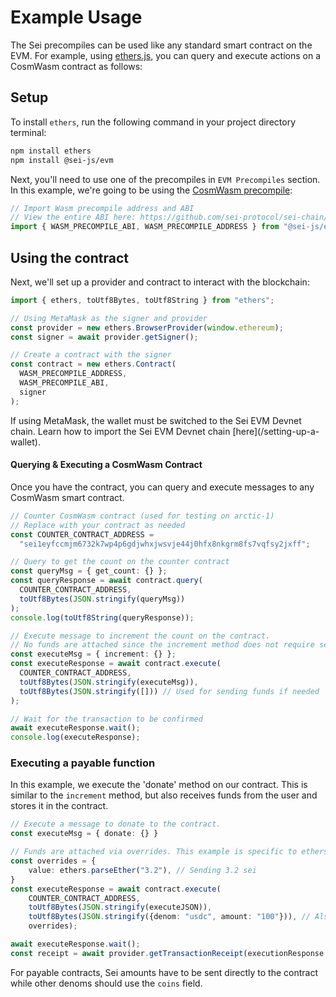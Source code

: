 
# Example Usage

The Sei precompiles can be used like any standard smart contract on the EVM. For example, using [ethers.js](https://docs.ethers.org/v6/), you can query and execute actions on a CosmWasm contract as follows:

## Setup

To install `ethers`, run the following command in your project directory terminal:

```bash copy
npm install ethers
npm install @sei-js/evm
```

Next, you'll need to use one of the precompiles in `EVM Precompiles` section. In this example, we're going to be using the [CosmWasm precompile](./cosmwasm.mdx):

```typescript copy
// Import Wasm precompile address and ABI
// View the entire ABI here: https://github.com/sei-protocol/sei-chain/tree/evm/precompiles/wasmd
import { WASM_PRECOMPILE_ABI, WASM_PRECOMPILE_ADDRESS } from "@sei-js/evm";
```

## Using the contract

Next, we'll set up a provider and contract to interact with the blockchain:

```typescript copy
import { ethers, toUtf8Bytes, toUtf8String } from "ethers";

// Using MetaMask as the signer and provider
const provider = new ethers.BrowserProvider(window.ethereum);
const signer = await provider.getSigner();

// Create a contract with the signer
const contract = new ethers.Contract(
  WASM_PRECOMPILE_ADDRESS,
  WASM_PRECOMPILE_ABI,
  signer
);
```

<Callout type="info">
  If using MetaMask, the wallet must be switched to the Sei EVM Devnet chain.
  Learn how to import the Sei EVM Devnet chain [here](/setting-up-a-wallet).
</Callout>

#### Querying & Executing a CosmWasm Contract

Once you have the contract, you can query and execute messages to any CosmWasm smart contract.

```typescript copy
// Counter CosmWasm contract (used for testing on arctic-1)
// Replace with your contract as needed
const COUNTER_CONTRACT_ADDRESS =
  "sei1eyfccmjm6732k7wp4p6gdjwhxjwsvje44j0hfx8nkgrm8fs7vqfsy2jxff";

// Query to get the count on the counter contract
const queryMsg = { get_count: {} };
const queryResponse = await contract.query(
  COUNTER_CONTRACT_ADDRESS,
  toUtf8Bytes(JSON.stringify(queryMsg))
);
console.log(toUtf8String(queryResponse));

// Execute message to increment the count on the contract.
// No funds are attached since the increment method does not require sei.
const executeMsg = { increment: {} };
const executeResponse = await contract.execute(
  COUNTER_CONTRACT_ADDRESS,
  toUtf8Bytes(JSON.stringify(executeMsg)),
  toUtf8Bytes(JSON.stringify([])) // Used for sending funds if needed
);

// Wait for the transaction to be confirmed
await executeResponse.wait();
console.log(executeResponse);
```

### Executing a payable function
In this example, we execute the 'donate' method on our contract.
This is similar to the `increment` method, but also receives funds from the user and stores it in the contract.
```typescript copy
// Execute a message to donate to the contract.
const executeMsg = { donate: {} }

// Funds are attached via overrides. This example is specific to ethers.js
const overrides = {
    value: ethers.parseEther("3.2"), // Sending 3.2 sei
}
const executeResponse = await contract.execute(
    COUNTER_CONTRACT_ADDRESS,
    toUtf8Bytes(JSON.stringify(executeJSON)),
    toUtf8Bytes(JSON.stringify({denom: "usdc", amount: "100"})), // Also send 100 usdc
    overrides);

await executeResponse.wait();
const receipt = await provider.getTransactionReceipt(executionResponse.hash);
```

For payable contracts, Sei amounts have to be sent directly to the contract while other denoms should use the `coins` field.